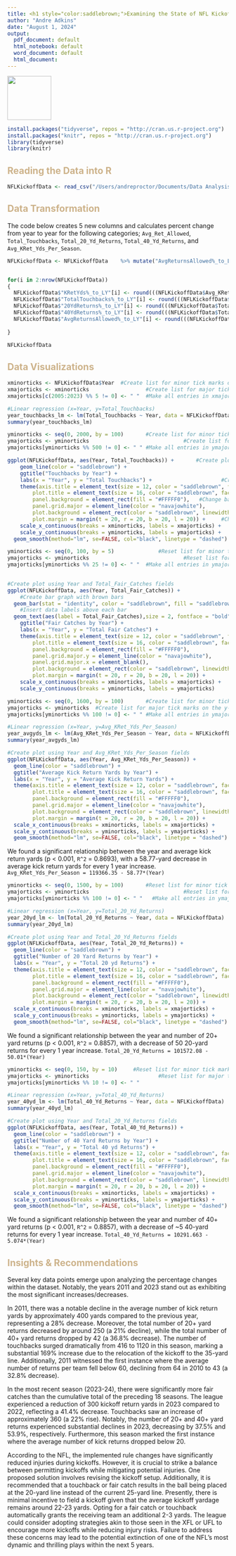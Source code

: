 ```yaml
---
title: <h1 style="color:saddlebrown;">Examining the State of NFL Kickoffs</h1>
author: "Andre Adkins"
date: "August 1, 2024"
output:
  pdf_document: default
  html_notebook: default
  word_document: default
  html_document:
---
```

![](https://content.sportslogos.net/logos/7/1007/full/dwuw5lojnwsj12vfe0hfa6z47.gif){width=76, height=100}

```r
install.packages("tidyverse", repos = "http://cran.us.r-project.org")
install.packages("knitr", repos = "http://cran.us.r-project.org")
library(tidyverse)
library(knitr)

```
<h2 style="color:#CDB38B;">Reading the Data into R</h2>

```r
NFLKickoffData <- read_csv("/Users/andreproctor/Documents/Data Analysis Projects/January - NFL Kickoffs/kickoff_data_by_year.csv")
```

<h2 style="color:#CDB38B;">Data Transformation</h2>

The code below creates 5 new columns and calculates percent change from year to year for the following categories; `Avg_Ret_Allowed`, `Total_Touchbacks`, `Total_20_Yd_Returns`, `Total_40_Yd_Returns`, and `Avg_KRet_Yds_Per_Season`.
```r
NFLKickoffData <- NFLKickoffData	%>% mutate("AvgReturnsAllowed%_to_LY" = 0, .after = Avg_Ret_Allowed) %>% mutate("TotalTouchbacks%_to_LY" = 0, .after = Total_Touchbacks) %>% mutate("20YdReturns%_to_LY" = 0, .after = Total_20_Yd_Returns) %>% mutate("40YdReturns%_to_LY" = 0, .after = Total_40_Yd_Returns) %>% mutate("KRetYds%_to_LY" = 0, .after = Avg_KRet_Yds_Per_Season)


for(i in 2:nrow(NFLKickoffData))
{
  NFLKickoffData$"KRetYds%_to_LY"[i] <- round(((NFLKickoffData$Avg_KRet_Yds_Per_Season[i] - NFLKickoffData$Avg_KRet_Yds_Per_Season[i-1])/NFLKickoffData$Avg_KRet_Yds_Per_Season[i-1]) * 100, digits = 2)
  NFLKickoffData$"TotalTouchbacks%_to_LY"[i] <- round(((NFLKickoffData$Total_Touchbacks[i] - NFLKickoffData$Total_Touchbacks[i-1])/NFLKickoffData$Total_Touchbacks[i-1]) * 100, digits = 2)
  NFLKickoffData$"20YdReturns%_to_LY"[i] <- round(((NFLKickoffData$Total_20_Yd_Returns[i] - NFLKickoffData$Total_20_Yd_Returns[i-1])/NFLKickoffData$Total_20_Yd_Returns[i-1]) * 100, digits = 2)
  NFLKickoffData$"40YdReturns%_to_LY"[i] <- round(((NFLKickoffData$Total_40_Yd_Returns[i] - NFLKickoffData$Total_40_Yd_Returns[i-1])/NFLKickoffData$Total_40_Yd_Returns[i-1]) * 100, digits = 2)
  NFLKickoffData$"AvgReturnsAllowed%_to_LY"[i] <- round(((NFLKickoffData$Avg_Ret_Allowed[i] - NFLKickoffData$Avg_Ret_Allowed[i-1])/NFLKickoffData$Avg_Ret_Allowed[i-1]) * 100, digits = 2)
  
}

NFLKickoffData
```

<h2 style="color:#CDB38B;">Data Visualizations</h2>
```r
xminorticks <- NFLKickoffData$Year  #Create list for minor tick marks on the x-axis
xmajorticks <- xminorticks					#Create list for major tick marks on the x-axis
xmajorticks[c(2005:2023) %% 5 != 0] <- " "  #Make all entries in xmajorticks not divisible by 5 blank

#Linear regression (x=Year, y=Total_Touchbacks)
year_touchbacks_lm <- lm(Total_Touchbacks ~ Year, data = NFLKickoffData)  
summary(year_touchbacks_lm)

yminorticks <- seq(0, 2000, by = 100) 		#Create list for minor tick marks on the y-axis
ymajorticks <- yminorticks								#Create list for major tick marks on the y-axis
ymajorticks[yminorticks %% 500 != 0] <- " "	#Make all entries in ymajorticks not divisible by 500 blank

ggplot(NFLKickoffData, aes(Year, Total_Touchbacks)) +		#Create plot using Year and Total_Touchbacks fields
	geom_line(color = "saddlebrown") +										#Plot line graph with brown line
	ggtitle("Touchbacks by Year") +												#Create title
	labs(x = "Year", y = "Total Touchbacks") +						#Create x and y axis labels
	theme(axis.title = element_text(size = 12, color = "saddlebrown", face = "bold.italic"),   #Format x and y axis labels
		plot.title = element_text(size = 16, color = "saddlebrown", face = "bold", hjust=0.5),   #Format main title
		panel.background = element_rect(fill = "#FFFFF0"),   #Change background color of graph
		panel.grid.major = element_line(color = "navajowhite"),							  #Change grid color of graph
		plot.background = element_rect(color = "saddlebrown", linewidth = 2), #Create brown border around entire chart
		plot.margin = margin(t = 20, r = 20, b = 20, l = 20)) +	    #Change size of margins	
	scale_x_continuous(breaks = xminorticks, labels = xmajorticks) +			#Format tick marks on x-axis
	scale_y_continuous(breaks = yminorticks, labels = ymajorticks) +      #Format tick marks on y-axis
  geom_smooth(method="lm", se=FALSE, col="black", linetype = "dashed")  #Insert regression line on graph

```

```r
yminorticks <- seq(0, 100, by = 5) 				#Reset list for minor tick marks on the y-axis
ymajorticks <- yminorticks								#Reset list for major tick marks on the y-axis
ymajorticks[yminorticks %% 25 != 0] <- " "	#Make all entries in ymajorticks not divisible by 25 blank

	
#Create plot using Year and Total_Fair_Catches fields
ggplot(NFLKickoffData, aes(Year, Total_Fair_Catches)) +		
	#Create bar graph with brown bars
  geom_bar(stat = "identity", color = "saddlebrown", fill = "saddlebrown") +    
	#Insert data labels above each bar
  geom_text(aes(label = Total_Fair_Catches),size = 2, fontface = "bold", vjust = -1, colour = "saddlebrown")	+ 
	ggtitle("Fair Catches by Year") +											
	labs(x = "Year", y = "Total Fair Catches") +														
	theme(axis.title = element_text(size = 12, color = "saddlebrown", face = "bold.italic"), 			
		plot.title = element_text(size = 16, color = "saddlebrown", face = "bold", hjust=0.5),			
		panel.background = element_rect(fill = "#FFFFF0"), 
		panel.grid.major.y = element_line(color = "navajowhite"), 
		panel.grid.major.x = element_blank(), 															
		plot.background = element_rect(color = "saddlebrown", linewidth = 2),
		plot.margin = margin(t = 20, r = 20, b = 20, l = 20)) +  					
	scale_x_continuous(breaks = xminorticks, labels = xmajorticks) +
	scale_y_continuous(breaks = yminorticks, labels = ymajorticks)

```

```r
yminorticks <- seq(0, 1600, by = 100) 		#Create list for minor tick marks on the y-axis
ymajorticks <- yminorticks	#Create list for major tick marks on the y-axis
ymajorticks[yminorticks %% 100 != 0] <- " " #Make all entries in ymajorticks not divisible by 100 blank

#Linear regression (x=Year, y=Avg_KRet_Yds_Per_Season)
year_avgyds_lm <- lm(Avg_KRet_Yds_Per_Season ~ Year, data = NFLKickoffData)   
summary(year_avgyds_lm)

#Create plot using Year and Avg_KRet_Yds_Per_Season fields
ggplot(NFLKickoffData, aes(Year, Avg_KRet_Yds_Per_Season)) +
  geom_line(color = "saddlebrown") +																	          
  ggtitle("Average Kick Return Yards by Year") +																		    
  labs(x = "Year", y = "Average Kick Return Yards") +															
  theme(axis.title = element_text(size = 12, color = "saddlebrown", face = "bold.italic"), 			
        plot.title = element_text(size = 16, color = "saddlebrown", face = "bold", hjust=0.5),			
        panel.background = element_rect(fill = "#FFFFF0"), 
        panel.grid.major = element_line(color = "navajowhite"),											
        plot.background = element_rect(color = "saddlebrown", linewidth = 2),
        plot.margin = margin(t = 20, r = 20, b = 20, l = 20)) +							
  scale_x_continuous(breaks = xminorticks, labels = xmajorticks) +	
  scale_y_continuous(breaks = yminorticks, labels = ymajorticks) +
  geom_smooth(method="lm", se=FALSE, col="black", linetype = "dashed") 


```
We found a significant relationship between the year and average kick return yards (p < 0.001, `R^2` = 0.8693), with a 58.77-yard decrease in average kick return yards for every 1 year increase. `Avg_KRet_Yds_Per_Season = 119366.35 - 58.77*(Year)`

```r
yminorticks <- seq(0, 1500, by = 100) 		#Reset list for minor tick marks on the y-axis
ymajorticks <- yminorticks								#Reset list for major tick marks on the y-axis
ymajorticks[yminorticks %% 100 != 0] <- " "   #Make all entries in ymajorticks not divisible by 100 blank

#Linear regression (x=Year, y=Total_20_Yd_Returns)
year_20yd_lm <- lm(Total_20_Yd_Returns ~ Year, data = NFLKickoffData)     
summary(year_20yd_lm)

#Create plot using Year and Total_20_Yd_Returns fields
ggplot(NFLKickoffData, aes(Year, Total_20_Yd_Returns)) + 
  geom_line(color = "saddlebrown") +																	          
  ggtitle("Number of 20 Yard Returns by Year") +																		    
  labs(x = "Year", y = "Total 20 yd Returns") +															
  theme(axis.title = element_text(size = 12, color = "saddlebrown", face = "bold.italic"), 			
        plot.title = element_text(size = 16, color = "saddlebrown", face = "bold", hjust=0.5),			
        panel.background = element_rect(fill = "#FFFFF0"), 
        panel.grid.major = element_line(color = "navajowhite"),											
        plot.background = element_rect(color = "saddlebrown", linewidth = 2),
        plot.margin = margin(t = 20, r = 20, b = 20, l = 20)) +							
  scale_x_continuous(breaks = xminorticks, labels = xmajorticks) +									
  scale_y_continuous(breaks = yminorticks, labels = ymajorticks) +
  geom_smooth(method="lm", se=FALSE, col="black", linetype = "dashed") 
```
We found a significant relationship between the year and number of 20+ yard returns (p < 0.001, `R^2` = 0.8857), with a decrease of 50 20-yard returns for every 1 year increase. `Total_20_Yd_Returns = 101572.08 - 50.01*(Year)`

```r
yminorticks <- seq(0, 150, by = 10) 	#Reset list for minor tick marks on the y-axis
ymajorticks <- yminorticks						#Reset list for major tick marks on the y-axis
ymajorticks[yminorticks %% 10 != 0] <- " "

#Linear regression (x=Year, y=Total_40_Yd_Returns)
year_40yd_lm <- lm(Total_40_Yd_Returns ~ Year, data = NFLKickoffData)   
summary(year_40yd_lm)

#Create plot using Year and Total_20_Yd_Returns fields
ggplot(NFLKickoffData, aes(Year, Total_40_Yd_Returns)) +
  geom_line(color = "saddlebrown") +																	          
  ggtitle("Number of 40 Yard Returns by Year") +
  labs(x = "Year", y = "Total 40 yd Returns") +	
  theme(axis.title = element_text(size = 12, color = "saddlebrown", face = "bold.italic"), 
        plot.title = element_text(size = 16, color = "saddlebrown", face = "bold", hjust=0.5),
        panel.background = element_rect(fill = "#FFFFF0"), 
        panel.grid.major = element_line(color = "navajowhite"),	
        plot.background = element_rect(color = "saddlebrown", linewidth = 2),
        plot.margin = margin(t = 20, r = 20, b = 20, l = 20)) +							
  scale_x_continuous(breaks = xminorticks, labels = xmajorticks) +								
  scale_y_continuous(breaks = yminorticks, labels = ymajorticks) +
  geom_smooth(method="lm", se=FALSE, col="black", linetype = "dashed") 
```
We found a significant relationship between the year and number of 40+ yard returns (p < 0.001, `R^2` = 0.8857), with a decrease of ~5 40-yard returns for every 1 year increase. `Total_40_Yd_Returns = 10291.663 - 5.074*(Year)`

<h2 style="color:#CDB38B;">Insights & Recommendations</h2>

Several key data points emerge upon analyzing the percentage changes within the dataset. Notably, the years 2011 and 2023 stand out as exhibiting the most significant increases/decreases.

In 2011, there was a notable decline in the average number of kick return yards by approximately 400 yards compared to the previous year, representing a 28% decrease. Moreover, the total number of 20+ yard returns decreased by around 250 (a 21% decline), while the total number of 40+ yard returns dropped by 42 (a 36.8% decrease). The number of touchbacks surged dramatically from 416 to 1120 in this season, marking a substantial 169% increase due to the relocation of the kickoff to the 35-yard line. Additionally, 2011 witnessed the first instance where the average number of returns per team fell below 60, declining from 64 in 2010 to 43 (a 32.8% decrease).

In the most recent season (2023-24), there were significantly more fair catches than the cumulative total of the preceding 18 seasons. The league experienced a reduction of 300 kickoff return yards in 2023 compared to 2022, reflecting a 41.4% decrease. Touchbacks saw an increase of approximately 360 (a 22% rise). Notably, the number of 20+ and 40+ yard returns experienced substantial declines in 2023, decreasing by 37.5% and 53.9%, respectively. Furthermore, this season marked the first instance where the average number of kick returns dropped below 20.

According to the NFL, the implemented rule changes have significantly reduced injuries during kickoffs. However, it is crucial to strike a balance between permitting kickoffs while mitigating potential injuries. One proposed solution involves revising the kickoff setup. Additionally, it is recommended that a touchback or fair catch results in the ball being placed at the 20-yard line instead of the current 25-yard line. Presently, there is minimal incentive to field a kickoff given that the average kickoff yardage remains around 22-23 yards. Opting for a fair catch or touchback automatically grants the receiving team an additional 2-3 yards. The league could consider adopting strategies akin to those seen in the XFL or UFL to encourage more kickoffs while reducing injury risks. Failure to address these concerns may lead to the potential extinction of one of the NFL's most dynamic and thrilling plays within the next 5 years.